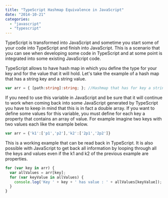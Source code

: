 ```yaml
---
title: "TypeScript Hashmap Equivalence in JavaScript"
date: "2014-10-21"
categories: 
  - "javascript"
  - "typescript"
---
```


TypeScript is transformed into JavaScript and sometime you start some of your code into TypeScript and finish into JavaScript. This is a scenario that you can see when developing some code in TypeScript and at some point is integrated into some existing JavaScript code.

TypeScript allows to have hash map in which you define the type for your key and for the value that it will hold. Let's take the example of a hash map that has a string key and a string value.
 
```typescript
var arr = { [path:string]:string; }; //Hashmap that has for key a string and for value a string 
``` 


If you need to use this variable in JavaScript and be sure that it will continue to work when coming back into some JavaScript generated by TypeScript you have to keep in mind that this is in fact a double array. If you want to define some values for this variable, you must define for each key a property that contains an array of value. For example imagine two keys with two values each like the example below. 

```typescript
var arr = {'k1':['p1','p2'],'k2':['2p1','2p2']} 
``` 


This is a working example that can be read back in TypeScript. It is also possible with JavaScript to get back all information by looping through all the keys and values even if the k1 and k2 of the previous example are properties.

```typescript
for (var key in arr) { 
  var allValues = arr[key]; 
  for (var keyValue in allValues) { 
    console.log('Key ' + key + ' has value : ' + allValues[keyValue]); 
  } 
} 
``` 

